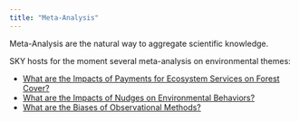 ```yaml
---
title: "Meta-Analysis"
---
```


Meta-Analysis are the natural way to aggregate scientific knowledge. 

SKY hosts for the moment several meta-analysis on environmental themes:

* [What are the Impacts of Payments for Ecosystem Services on Forest Cover?](PES.html)
* [What are the Impacts of Nudges on Environmental Behaviors?](nudges.html)
* [What are the Biases of Observational Methods?](BiasOM.html)



